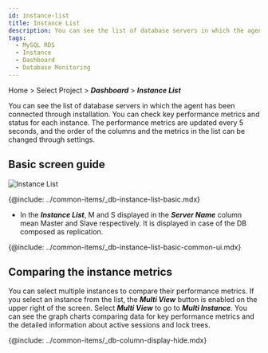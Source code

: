 ```yaml
---
id: instance-list
title: Instance List
description: You can see the list of database servers in which the agent has been installed.
tags:
  - MySQL RDS
  - Instance
  - Dashboard
  - Database Monitoring
---
```


Home > Select Project > **_Dashboard_** > **_Instance List_**

You can see the list of database servers in which the agent has been connected through installation. You can check key performance metrics and status for each instance. The performance metrics are updated every 5 seconds, and the order of the columns and the metrics in the list can be changed through settings.

## Basic screen guide

![Instance List](/img/mysql-rds-instancelist.png)

{@include: ../common-items/_db-instance-list-basic.mdx}  

-   In the **_Instance List_**, <span class='mark master'>M</span> and <span class='mark instance'>S</span> displayed in the **_Server Name_** column mean Master and Slave respectively. It is displayed in case of the DB composed as replication.

{@include: ../common-items/_db-instance-list-basic-common-ui.mdx} 

## Comparing the instance metrics

You can select multiple instances to compare their performance metrics. If you select an instance from the list, the **_Multi View_** button is enabled on the upper right of the screen. Select **_Multi View_** to go to **_Multi Instance_**. You can see the graph charts comparing data for key performance metrics and the detailed information about active sessions and lock trees. 

{@include: ../common-items/_db-column-display-hide.mdx}
